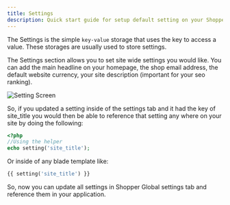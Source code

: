 ```yaml
---
title: Settings
description: Quick start guide for setup default setting on your Shopper project.
---
```


The Settings is the simple `key-value` storage that uses the key to access a value. These storages are usually used to store settings.

The Settings section allows you to set site wide settings you would like. You can add the main headline on your homepage, the shop email address, the default website currency, your site description (important for your seo ranking).

<img className="rounded-lg shadow-lg" src="/img/settings.png" alt="Setting Screen" />

So, if you updated a setting inside of the settings tab and it had the key of site_title you would then be able to reference that setting any where on your site by doing the following:

```php
<?php
//Using the helper
echo setting('site_title');
```
Or inside of any blade template like:

```php
{{ setting('site_title') }}
```

So, now you can update all settings in Shopper Global settings tab and reference them in your application.
